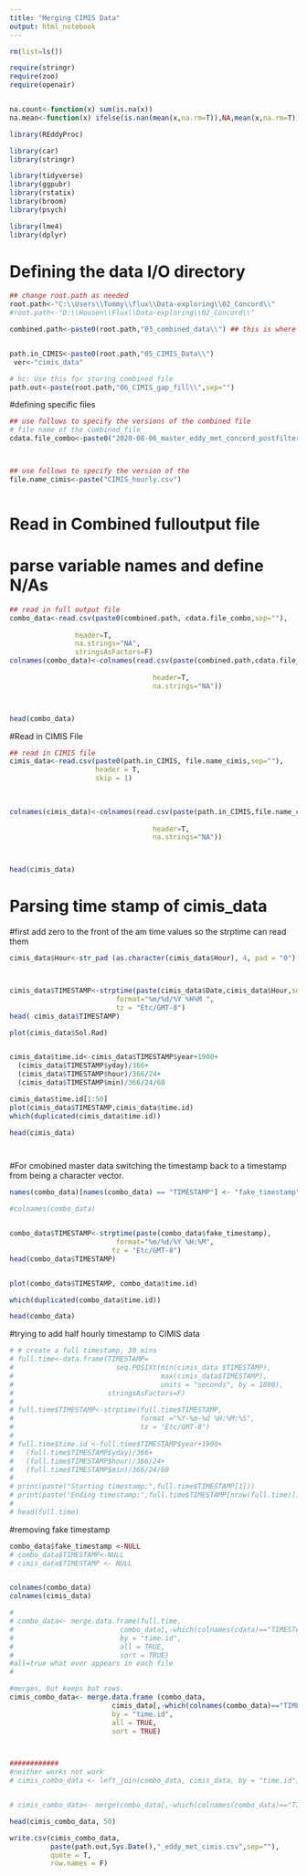 ```yaml
---
title: "Merging CIMIS Data"
output: html_notebook
---
```




```r
rm(list=ls())

require(stringr)
require(zoo)
require(openair)


na.count<-function(x) sum(is.na(x))
na.mean<-function(x) ifelse(is.nan(mean(x,na.rm=T)),NA,mean(x,na.rm=T))

library(REddyProc)

library(car)
library(stringr)

library(tidyverse)
library(ggpubr)
library(rstatix)
library(broom)
library(psych)

library(lme4)
library(dplyr)
```


# Defining the data I/O directory #

```r
## change root.path as needed
root.path<-"C:\\Users\\Tommy\\flux\\Data-exploring\\02_Concord\\"
#root.path<-"D:\\Housen\\Flux\\Data-exploring\\02_Concord\\"

combined.path<-paste0(root.path,"03_combined_data\\") ## this is where the combined data lives


path.in_CIMIS<-paste0(root.path,"05_CIMIS_Data\\")
 ver<-"cimis_data" 

# hc: Use this for storing combined file
path.out<-paste(root.path,"06_CIMIS_gap_fill\\",sep="")

```



#defining specific files
```r
## use follows to specify the versions of the combined file
# file name of the combined_file
cdata.file_combo<-paste0("2020-08-06_master_eddy_met_concord_postfiltering.csv")



## use follows to specify the version of the
file.name_cimis<-paste("CIMIS_hourly.csv")



```


# Read in Combined fulloutput file
# parse variable names and define N/As

```r
## read in full output file
combo_data<-read.csv(paste0(combined.path, cdata.file_combo,sep=""),
              
                header=T,
                na.strings="NA",
                stringsAsFactors=F)
colnames(combo_data)<-colnames(read.csv(paste(combined.path,cdata.file_combo,sep=""),
                                  
                                   header=T,
                                   na.strings="NA"))



head(combo_data)

```


#Read in CIMIS File
```r
## read in CIMIS file
cimis_data<-read.csv(paste0(path.in_CIMIS, file.name_cimis,sep=""),
                     header = T,
                     skip = 1)
              
                

colnames(cimis_data)<-colnames(read.csv(paste(path.in_CIMIS,file.name_cimis,sep=""),
                                  
                                   header=T,
                                   na.strings="NA"))



head(cimis_data)
```

# Parsing time stamp of cimis_data 
#first add zero to the front of the am time values so the strptime can read them
<!-- * then converting it into a POSIXlt vector* -->
<!-- * interpreting date and time into new timestamp column* -->
<!-- ** Then taking that time stamp column and turning each time into a unique number (time.id) so I can join based on that. As it can be really tricky to join/merge based on time stamps alone** -->

<!-- ** Finally ploting time.id to make sure my times translate linearily** -->


```r




cimis_data$Hour<-str_pad (as.character(cimis_data$Hour), 4, pad = "0") #adding zero to the front of the am numbers



cimis_data$TIMESTAMP<-strptime(paste(cimis_data$Date,cimis_data$Hour,sep=" "),
                          format="%m/%d/%Y %H%M ",
                          tz = "Etc/GMT-8")
head( cimis_data$TIMESTAMP)

plot(cimis_data$Sol.Rad)


cimis_data$time.id<-cimis_data$TIMESTAMP$year+1900+
  (cimis_data$TIMESTAMP$yday)/366+
  (cimis_data$TIMESTAMP$hour)/366/24+
  (cimis_data$TIMESTAMP$min)/366/24/60

cimis_data$time.id[1:50]
plot(cimis_data$TIMESTAMP,cimis_data$time.id)
which(duplicated(cimis_data$time.id))

head(cimis_data)




```

#For cmobined master data switching the timestamp back to a timestamp from being a character vector. 
```r
names(combo_data)[names(combo_data) == "TIMESTAMP"] <- "fake_timestamp"

#colnames(combo_data)


combo_data$TIMESTAMP<-strptime(paste(combo_data$fake_timestamp),
                          format="%m/%d/%Y %H:%M",
                         tz = "Etc/GMT-8")
head(combo_data$TIMESTAMP)


plot(combo_data$TIMESTAMP, combo_data$time.id)

which(duplicated(combo_data$time.id))

head(combo_data)

```


#trying to add half hourly timestamp to CIMIS data
```r
# # create a full timestamp, 30 mins
# full.time<-data.frame(TIMESTAMP=
#                         seq.POSIXt(min(cimis_data $TIMESTAMP),
#                                    max(cimis_data$TIMESTAMP),
#                                    units = "seconds", by = 1800),
#                       stringsAsFactors=F)
# 
# full.time$TIMESTAMP<-strptime(full.time$TIMESTAMP,
#                               format ="%Y-%m-%d %H:%M:%S",
#                               tz = "Etc/GMT-8")
# 
# full.time$time.id <-full.time$TIMESTAMP$year+1900+
#   (full.time$TIMESTAMP$yday)/366+
#   (full.time$TIMESTAMP$hour)/366/24+
#   (full.time$TIMESTAMP$min)/366/24/60 
# 
# print(paste("Starting timestamp:",full.time$TIMESTAMP[1]))
# print(paste("Ending timestamp:",full.time$TIMESTAMP[nrow(full.time)]))
# 
# head(full.time)
```



#removing fake timestamp
```r
combo_data$fake_timestamp <-NULL
# combo_data$TIMESTAMP<-NULL
# cimis_data$TIMESTAMP <- NULL


colnames(combo_data)
colnames(cimis_data)

```



```r
# 
# combo_data<- merge.data.frame(full.time,
#                          combo_data[,-which(colnames(cdata)=="TIMESTAMP")],
#                          by = "time.id",
#                          all = TRUE,
#                          sort = TRUE)
#all=true what ever appears in each file
# 

#merges, but keeps bot rows.
cimis_combo_data<- merge.data.frame (combo_data,
                         cimis_data[,-which(colnames(combo_data)=="TIMESTAMP")],
                         by = "time.id",
                         all = TRUE,
                         sort = TRUE)



############
#neither works not work
# cimis_combo_data <- left_join(combo_data, cimis_data, by = "time.id")


# cimis_combo_data<- merge(combo_data[,-which(colnames(combo_data)=="TIMESTAMP")], cimis_data[,-which(colnames(cimis_data)=="TIMESTAMP")], by = "time.id")

head(cimis_combo_data, 50)

```


```r
write.csv(cimis_combo_data,
          paste(path.out,Sys.Date(),"_eddy_met_cimis.csv",sep=""),
          quote = T,
          row.names = F)


```

